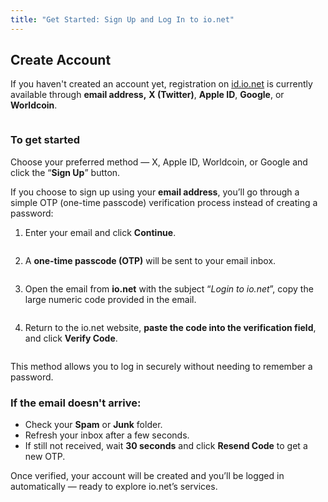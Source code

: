 ```yaml
---
title: "Get Started: Sign Up and Log In to io.net"
---
```


## Create Account

If you haven't created an account yet, registration on [id.io.net](https://id.io.net) is currently available through **email address,** **X (Twitter)**, **Apple ID**, **Google**, or **Worldcoin**.

<Frame>
  <img
    src="/images/docs/bb5ad37a3a833e1124dbf73814beceacb730e448e5adf2165f7b32282d447a09-account1.jpg"
    alt=""
    className="mx-auto"
    style={{ width:"55%" }}
  />
</Frame>

### To get started

Choose your preferred method — X, Apple ID, Worldcoin, or Google and click the “**Sign Up**” button.

If you choose to sign up using your **email address**, you’ll go through a simple OTP (one-time passcode) verification process instead of creating a password:

1. Enter your email and click **Continue**.

   <Frame>
     <img
       src="/images/docs/f34cbc774ebbf696c920a8ffaefc4efb617a3bd20ddd57428c15708714e4f930-account2.jpg"
       alt=""
       className="mx-auto"
       style={{ width:"54%" }}
     />
   </Frame>
2. A **one-time passcode (OTP)** will be sent to your email inbox.

   <Frame>
     <img
       src="/images/docs/07e0749a510b1c0579eb3b46ce0c4442245179ba0caa41add22f18a38598b4b2-account3.jpg"
       alt=""
       className="mx-auto"
       style={{ width:"55%" }}
     />
   </Frame>
3. Open the email from **io.net** with the subject “_Login to io.net_”, copy the large numeric code provided in the email.

   <Frame>
     <img
       src="/images/docs/dd6ffa9ce71638864a25bea9714e27ab8c3c0b0b003e92d777e4d122877b2153-account4.jpg"
       alt=""
       className="mx-auto"
       style={{ width:"60%" }}
     />
   </Frame>
4. Return to the io.net website, **paste the code into the verification field**, and click **Verify Code**.

   <Frame>
     <img
       src="/images/docs/1d960cf46311c3a9d18463f31b4060d32f3d69addf66fb48711f77e4396d014d-account5.jpg"
       alt=""
       className="mx-auto"
       style={{ width:"61%" }}
     />
   </Frame>

This method allows you to log in securely without needing to remember a password.

### If the email doesn't arrive:

- Check your **Spam** or **Junk** folder.
- Refresh your inbox after a few seconds.
- If still not received, wait **30 seconds** and click **Resend Code** to get a new OTP.

Once verified, your account will be created and you’ll be logged in automatically — ready to explore io.net’s services.